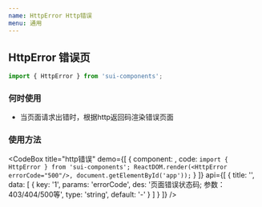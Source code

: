 ```yaml
---
name: HttpError Http错误
menu: 通用
---
```



## HttpError 错误页

```js
import { HttpError } from 'sui-components';
```
### 何时使用

- 当页面请求出错时，根据http返回码渲染错误页面

### 使用方法

<CodeBox
  title="http错误"
  demo={[
    {
      component: <HttpError errorCode="500" />,
      code: `import { HttpError } from 'sui-components';
ReactDOM.render(<HttpError errorCode="500"/>, document.getElementById('app'));`
    }
  ]}
  api={[
    {
      title: '',
      data: [
        {
          key: '1',
          params: 'errorCode',
          des: '页面错误状态码; 参数：403/404/500等',
          type: 'string',
          default: '-'
        }
      ]
    }
  ]}
/>
